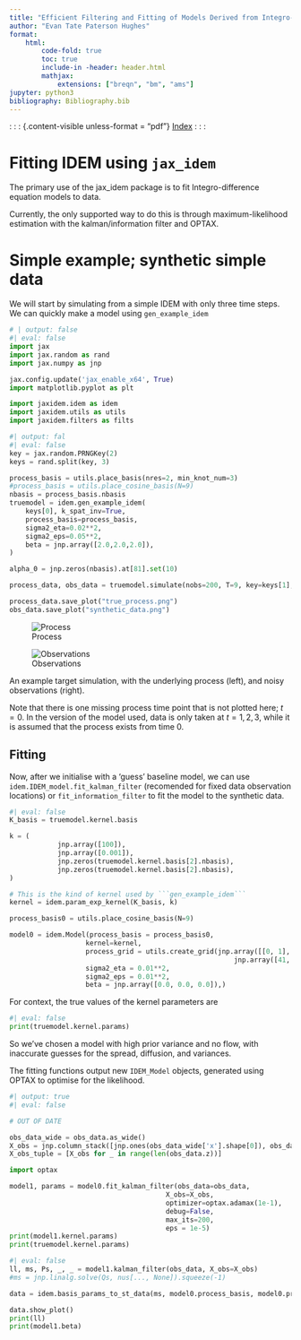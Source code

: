 ```yaml
---
title: "Efficient Filtering and Fitting of Models Derived from Integro-Difference Equations"
author: "Evan Tate Paterson Hughes"
format:
    html:
        code-fold: true
        toc: true
        include-in -header: header.html
        mathjax:
            extensions: ["breqn", "bm", "ams"]
jupyter: python3
bibliography: Bibliography.bib
---
```


: : : {.content-visible unless-format = "pdf"}
[Index](../index.html)
: : :

# Fitting IDEM using ```jax_idem```

The primary use of the jax_idem package is to fit Integro-difference equation models to data.

Currently, the only supported way to do this is through maximum-likelihood estimation with the kalman/information filter and OPTAX.

# Simple example; synthetic simple data

We will start by simulating from a simple IDEM with only three time steps. We can quickly make a model using ```gen_example_idem```

```python
# | output: false
#| eval: false
import jax
import jax.random as rand
import jax.numpy as jnp

jax.config.update('jax_enable_x64', True)
import matplotlib.pyplot as plt

import jaxidem.idem as idem
import jaxidem.utils as utils
import jaxidem.filters as filts

```


```python
#| output: fal
#| eval: false
key = jax.random.PRNGKey(2)
keys = rand.split(key, 3)

process_basis = utils.place_basis(nres=2, min_knot_num=3)
#process_basis = utils.place_cosine_basis(N=9)
nbasis = process_basis.nbasis
truemodel = idem.gen_example_idem(
    keys[0], k_spat_inv=True,
    process_basis=process_basis,
    sigma2_eta=0.02**2,
    sigma2_eps=0.05**2,
    beta = jnp.array([2.0,2.0,2.0]),
)

alpha_0 = jnp.zeros(nbasis).at[81].set(10)

process_data, obs_data = truemodel.simulate(nobs=200, T=9, key=keys[1], alpha_0 = alpha_0)

process_data.save_plot("true_process.png")
obs_data.save_plot("synthetic_data.png")
```

::: {#fig-example layout-row=2}

![Process](true_process.png)

![Observations](synthetic_data.png)

An example target simulation, with the underlying process (left), and noisy observations (right).
:::


Note that there is one missing process time point that is not plotted here; $t=0$. 
In the version of the model used, data is only taken at $t=1,2,3$, while it is assumed that the process exists from time 0.

## Fitting

Now, after we initialise with a 'guess' baseline model, we can use ```idem.IDEM_model.fit_kalman_filter``` (recomended for fixed data observation locations) or ```fit_information_filter``` to fit the model to the synthetic data.

```python
#| eval: false
K_basis = truemodel.kernel.basis

k = (
            jnp.array([100]),
            jnp.array([0.001]),
            jnp.zeros(truemodel.kernel.basis[2].nbasis),
            jnp.zeros(truemodel.kernel.basis[2].nbasis),
)

# This is the kind of kernel used by ```gen_example_idem```
kernel = idem.param_exp_kernel(K_basis, k)

process_basis0 = utils.place_cosine_basis(N=9)

model0 = idem.Model(process_basis = process_basis0,
                   kernel=kernel,
                   process_grid = utils.create_grid(jnp.array([[0, 1], [0, 1]]),
                                                        jnp.array([41, 41])),
                   sigma2_eta = 0.01**2,
                   sigma2_eps = 0.01**2,
                   beta = jnp.array([0.0, 0.0, 0.0]),)
```

For context, the true values of the kernel parameters are

```python
#| eval: false
print(truemodel.kernel.params)
```

So we've chosen a model with high prior variance and no flow, with inaccurate guesses for the spread, diffusion, and variances.

The fitting functions output new ```IDEM_Model``` objects, generated using OPTAX to optimise for the likelihood.

```python
#| output: true
#| eval: false

# OUT OF DATE

obs_data_wide = obs_data.as_wide()
X_obs = jnp.column_stack([jnp.ones(obs_data_wide['x'].shape[0]), obs_data_wide['x'], obs_data_wide['y']])
X_obs_tuple = [X_obs for _ in range(len(obs_data.z))]

import optax 

model1, params = model0.fit_kalman_filter(obs_data=obs_data,
                                       X_obs=X_obs, 
                                       optimizer=optax.adamax(1e-1),
                                       debug=False,
                                       max_its=200,
                                       eps = 1e-5)
print(model1.kernel.params)
print(truemodel.kernel.params)
```

```python
#| eval: false
ll, ms, Ps, _, _ = model1.kalman_filter(obs_data, X_obs=X_obs)
#ms = jnp.linalg.solve(Qs, nus[..., None]).squeeze(-1)

data = idem.basis_params_to_st_data(ms, model0.process_basis, model0.process_grid)

data.show_plot()
print(ll)
print(model1.beta)
```

